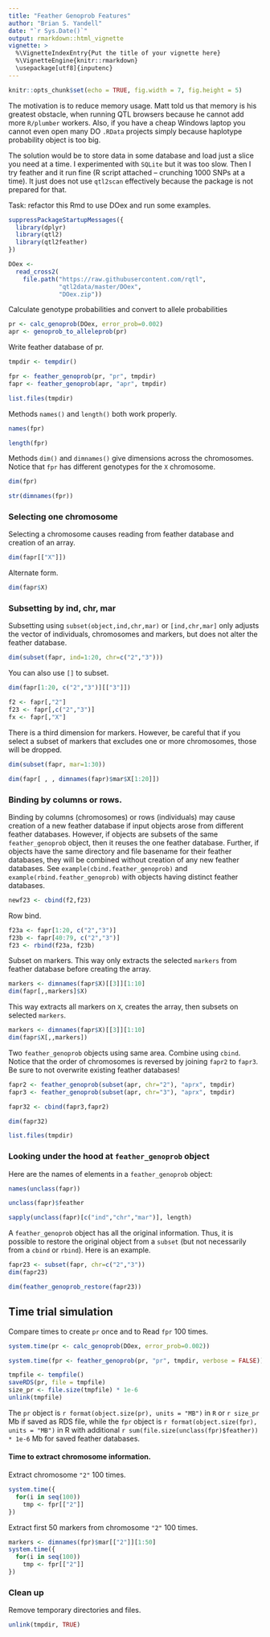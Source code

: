 ```yaml
---
title: "Feather Genoprob Features"
author: "Brian S. Yandell"
date: "`r Sys.Date()`"
output: rmarkdown::html_vignette
vignette: >
  %\VignetteIndexEntry{Put the title of your vignette here}
  %\VignetteEngine{knitr::rmarkdown}
  \usepackage[utf8]{inputenc}
---
```


```r
knitr::opts_chunk$set(echo = TRUE, fig.width = 7, fig.height = 5)
```

The motivation is to reduce memory usage. Matt told us that memory is his greatest obstacle, when running QTL browsers because he cannot add more `R/plumber` workers. Also, if you have a cheap Windows laptop you cannot even open many DO `.RData` projects simply because haplotype probability object is too big.
 
The solution would be to store data in some database and load just a slice you need at a time. I experimented with `SQLite` but it was too slow. Then I try feather and it run fine (R script attached – crunching 1000 SNPs at a time). It just does not use `qtl2scan` effectively because the package is not prepared for that.

Task: refactor this Rmd to use DOex and run some examples.

```r
suppressPackageStartupMessages({
  library(dplyr)
  library(qtl2)
  library(qtl2feather)
})
```

```r
DOex <- 
  read_cross2(
    file.path("https://raw.githubusercontent.com/rqtl",
              "qtl2data/master/DOex",
              "DOex.zip"))
```

Calculate genotype probabilities and convert to allele probabilities

```r
pr <- calc_genoprob(DOex, error_prob=0.002)
apr <- genoprob_to_alleleprob(pr)
```

Write feather database of pr.

```r
tmpdir <- tempdir()
```

```r
fpr <- feather_genoprob(pr, "pr", tmpdir)
fapr <- feather_genoprob(apr, "apr", tmpdir)
```

```r
list.files(tmpdir)
```

Methods `names()` and `length()` both work properly.

```r
names(fpr)
```

```r
length(fpr)
```

Methods `dim()` and `dimnames()` give dimensions across the chromosomes.
Notice that `fpr` has different genotypes for the `X` chromosome.

```r
dim(fpr)
```

```r
str(dimnames(fpr))
```


### Selecting one chromosome

Selecting a chromosome causes reading from feather database and creation of an array.

```r
dim(fapr[["X"]])
```

Alternate form.

```r
dim(fapr$X)
```

### Subsetting by ind, chr, mar

Subsetting using `subset(object,ind,chr,mar)` or `[ind,chr,mar]` only adjusts the vector of
individuals, chromosomes and markers, but does not alter the feather database.

```r
dim(subset(fapr, ind=1:20, chr=c("2","3")))
```

You can also use `[]` to subset.

```r
dim(fapr[1:20, c("2","3")][["3"]])
```

```r
f2 <- fapr[,"2"]
f23 <- fapr[,c("2","3")]
fx <- fapr[,"X"]
```

There is a third dimension for markers. However, be careful that if you select a subset of markers that excludes one or more chromosomes, those will be dropped.

```r
dim(subset(fapr, mar=1:30))
```

```r
dim(fapr[ , , dimnames(fapr)$mar$X[1:20]])
```

### Binding by columns or rows.

Binding by columns (chromosomes) or rows (individuals) may cause creation of a new feather database if input objects arose from different feather databases. However, if objects are subsets of the same `feather_genoprob` object, then it reuses the one feather database. Further, if objects have the same directory and file basename for their feather databases, they will be combined without creation of any new feather databases.
See `example(cbind.feather_genoprob)` and `example(rbind.feather_genoprob)` with objects having distinct feather databases.

```r
newf23 <- cbind(f2,f23)
```

Row bind.

```r
f23a <- fapr[1:20, c("2","3")]
f23b <- fapr[40:79, c("2","3")]
f23 <- rbind(f23a, f23b)
```

Subset on markers. This way only extracts the selected `markers` from feather database before creating the array.

```r
markers <- dimnames(fapr$X)[[3]][1:10]
dim(fapr[,,markers]$X)
```

This way extracts all markers on `X`, creates the array, then subsets on selected `markers`.

```r
markers <- dimnames(fapr$X)[[3]][1:10]
dim(fapr$X[,,markers])
```

Two `feather_genoprob` objects using same area. Combine using `cbind`. Notice that the order of chromosomes is reversed by joining `fapr2` to `fapr3`. Be sure to not overwrite existing feather databases!

```r
fapr2 <- feather_genoprob(subset(apr, chr="2"), "aprx", tmpdir)
fapr3 <- feather_genoprob(subset(apr, chr="3"), "aprx", tmpdir)
```

```r
fapr32 <- cbind(fapr3,fapr2)
```

```r
dim(fapr32)
```

```r
list.files(tmpdir)
```

### Looking under the hood at `feather_genoprob` object

Here are the names of elements in a `feather_genoprob` object:

```r
names(unclass(fapr))
```

```r
unclass(fapr)$feather
```

```r
sapply(unclass(fapr)[c("ind","chr","mar")], length)
```

A `feather_genoprob` object has all the original information. Thus, it is possible to restore the original object from a `subset` (but not necessarily from a `cbind` or `rbind`). Here is an example.

```r
fapr23 <- subset(fapr, chr=c("2","3"))
dim(fapr23)
```

```r
dim(feather_genoprob_restore(fapr23))
```

## Time trial simulation

Compare times to create `pr` once and to Read `fpr` 100 times.

```r
system.time(pr <- calc_genoprob(DOex, error_prob=0.002))
```

```r
system.time(fpr <- feather_genoprob(pr, "pr", tmpdir, verbose = FALSE))
```

```r
tmpfile <- tempfile()
saveRDS(pr, file = tmpfile)
size_pr <- file.size(tmpfile) * 1e-6
unlink(tmpfile)
```

The `pr` object is `r format(object.size(pr), units = "MB")` in `R` or `r size_pr` Mb if saved as RDS file, while the `fpr` object is `r format(object.size(fpr), units = "MB")` in R with additional
`r sum(file.size(unclass(fpr)$feather)) * 1e-6` Mb for saved feather databases.

#### Time to extract chromosome information.

Extract chromosome `"2"` 100 times.

```r
system.time({
  for(i in seq(100))
    tmp <- fpr[["2"]]
})
```

Extract first 50 markers from chromosome `"2"` 100 times.
```r
markers <- dimnames(fpr)$mar[["2"]][1:50]
system.time({
  for(i in seq(100))
    tmp <- fpr[["2"]]
})
```

### Clean up

Remove temporary directories and files.

```r
unlink(tmpdir, TRUE)
```

